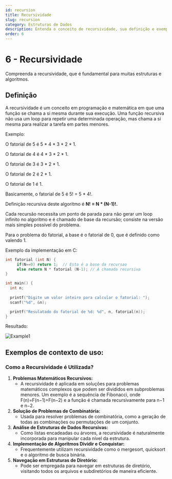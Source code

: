```yaml
---
id: recursion
title: Recursividade
slug: recursion
category: Estruturas de Dados
description: Entenda o conceito de recursividade, sua definição e exemplos de uso em C.
order: 6
---
```


# 6 - Recursividade

Compreenda a recursividade, que é fundamental para muitas estruturas e algoritmos.

## Definição

A recursividade é um conceito em programação e matemática em que uma função se chama a si mesma durante sua execução. Uma função recursiva não usa um loop para repetir uma determinada operação, mas chama a si mesma para realizar a tarefa em partes menores.

Exemplo:

O fatorial de 5 é 5 * 4 * 3 * 2 * 1.

O fatorial de 4 é 4 * 3 * 2 * 1.

O fatorial de 3 é 3 * 2 * 1.

O fatorial de 2 é 2 * 1.

O fatorial de 1 é 1.

Basicamente, o fatorial de 5 é 5! = 5 * 4!.

Definição recursiva deste algoritmo é **N! = N * (N-1)!.**

Cada recursão necessita um ponto de parada para não gerar um loop infinito no algoritmo e é chamado de base da recursão; consiste na versão mais simples possível do problema.

Para o problema do fatorial, a base é o fatorial de 0, que é definido como valendo 1.

Exemplo da implementação em C:

```c
int fatorial (int N) { 
     if(N==0) return 1;  // Esta é a base da recursao
     else return N * fatorial (N-1); // A chamada recursiva
}

int main() {
  int n;
  
  printf("Digite um valor inteiro para calcular o fatorial: ");
  scanf("%d", &n);

  printf("Resulatado do fatorial de %d: %d", n, fatorial(n));
}
```

Resultado:

![Example1](https://github.com/VitorHugoAntunes/Data_Structure_Learning/blob/main/Assets/DS1_Recursion_Exemplo1.png?raw=true)

## Exemplos de contexto de uso:

### Como a Recursividade é Utilizada?

1. **Problemas Matemáticos Recursivos:**
    - A recursividade é aplicada em soluções para problemas matemáticos complexos que podem ser divididos em subproblemas menores. Um exemplo é a sequência de Fibonacci, onde F(n)=F(n−1)+F(n−2) e a função é chamada recursivamente para n−1 e n−2.
2. **Solução de Problemas de Combinatória:**
    - Usada para resolver problemas de combinatória, como a geração de todas as combinações ou permutações de um conjunto.
3. **Análise de Estruturas de Dados Recursivas:**
    - Como listas encadeadas ou árvores, a recursividade é naturalmente incorporada para manipular cada nível da estrutura.
4. **Implementação de Algoritmos Dividir e Conquistar:**
    - Frequentemente utilizam recursividade como o mergesort, quicksort e o algoritmo de busca binária.
5. **Navegação em Estruturas de Diretório:**
    - Pode ser empregada para navegar em estruturas de diretório, visitando todos os arquivos e subdiretórios de maneira eficiente.
